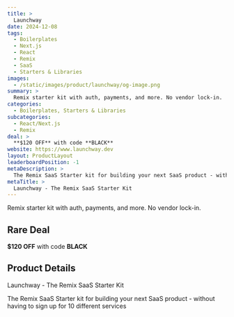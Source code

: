```yaml
---
title: >
  Launchway
date: 2024-12-08
tags:
  - Boilerplates
  - Next.js
  - React
  - Remix
  - SaaS
  - Starters & Libraries
images:
  - /static/images/product/launchway/og-image.png
summary: >
  Remix starter kit with auth, payments, and more. No vendor lock-in.
categories:
  - Boilerplates, Starters & Libraries
subcategories:
  - React/Next.js
  - Remix
deal: >
  **$120 OFF** with code **BLACK**
website: https://www.launchway.dev
layout: ProductLayout
leaderboardPosition: -1
metaDescription: >
  The Remix SaaS Starter kit for building your next SaaS product - without having to sign up for 10 different services
metaTitle: >
  Launchway - The Remix SaaS Starter Kit
---
```

Remix starter kit with auth, payments, and more. No vendor lock-in.

## Rare Deal

**$120 OFF** with code **BLACK**

## Product Details

Launchway - The Remix SaaS Starter Kit

The Remix SaaS Starter kit for building your next SaaS product - without having to sign up for 10 different services
